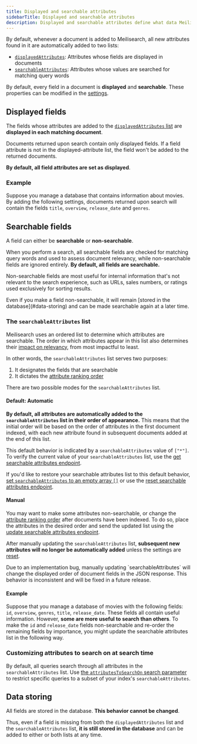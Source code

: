 ```yaml
---
title: Displayed and searchable attributes
sidebarTitle: Displayed and searchable attributes
description: Displayed and searchable attributes define what data Meilisearch returns after a successful query and which fields Meilisearch takes in account when searching. Knowing how to configure them can help improve your application's performance.
---
```



By default, whenever a document is added to Meilisearch, all new attributes found in it are automatically added to two lists:

- [`displayedAttributes`](/learn/relevancy/displayed_searchable_attributes#displayed-fields): Attributes whose fields are displayed in documents
- [`searchableAttributes`](/learn/relevancy/displayed_searchable_attributes#the-searchableattributes-list): Attributes whose values are searched for matching query words

By default, every field in a document is **displayed** and **searchable**. These properties can be modified in the [settings](/reference/api/settings).

## Displayed fields

The fields whose attributes are added to the [`displayedAttributes` list](/reference/api/settings#displayed-attributes) are **displayed in each matching document**.

Documents returned upon search contain only displayed fields. If a field attribute is not in the displayed-attribute list, the field won't be added to the returned documents.

**By default, all field attributes are set as displayed**.

### Example

Suppose you manage a database that contains information about movies. By adding the following settings, documents returned upon search will contain the fields `title`, `overview`, `release_date` and `genres`.

<CodeSamplesFieldPropertiesGuideDisplayed1 />

## Searchable fields

A field can either be **searchable** or **non-searchable**.

When you perform a search, all searchable fields are checked for matching query words and used to assess document relevancy, while non-searchable fields are ignored entirely. **By default, all fields are searchable.**

Non-searchable fields are most useful for internal information that's not relevant to the search experience, such as URLs, sales numbers, or ratings used exclusively for sorting results.

<Tip>
Even if you make a field non-searchable, it will remain [stored in the database](#data-storing) and can be made searchable again at a later time.
</Tip>

### The `searchableAttributes` list

Meilisearch uses an ordered list to determine which attributes are searchable. The order in which attributes appear in this list also determines their [impact on relevancy](/learn/relevancy/attribute_ranking_order), from most impactful to least.

In other words, the `searchableAttributes` list serves two purposes:

1. It designates the fields that are searchable  
2. It dictates the [attribute ranking order](/learn/relevancy/attribute_ranking_order)

There are two possible modes for the `searchableAttributes` list.

#### Default: Automatic

**By default, all attributes are automatically added to the `searchableAttributes` list in their order of appearance.** This means that the initial order will be based on the order of attributes in the first document indexed, with each new attribute found in subsequent documents added at the end of this list.

This default behavior is indicated by a `searchableAttributes` value of `["*"]`. To verify the current value of your `searchableAttributes` list, use the [get searchable attributes endpoint](/reference/api/settings#get-searchable-attributes).

If you'd like to restore your searchable attributes list to this default behavior, [set `searchableAttributes` to an empty array `[]`](/reference/api/settings#update-searchable-attributes) or use the [reset searchable attributes endpoint](/reference/api/settings#reset-searchable-attributes).

#### Manual

You may want to make some attributes non-searchable, or change the [attribute ranking order](/learn/relevancy/attribute_ranking_order) after documents have been indexed. To do so, place the attributes in the desired order and send the updated list using the [update searchable attributes endpoint](/reference/api/settings#update-searchable-attributes).

After manually updating the `searchableAttributes` list, **subsequent new attributes will no longer be automatically added** unless the settings are [reset](/reference/api/settings#reset-searchable-attributes).

<Warning>
Due to an implementation bug, manually updating `searchableAttributes` will change the displayed order of document fields in the JSON response. This behavior is inconsistent and will be fixed in a future release.
</Warning>

#### Example

Suppose that you manage a database of movies with the following fields: `id`, `overview`, `genres`, `title`, `release_date`. These fields all contain useful information. However, **some are more useful to search than others**. To make the `id` and `release_date` fields non-searchable and re-order the remaining fields by importance, you might update the searchable attributes list in the following way.

<CodeSamplesFieldPropertiesGuideSearchable1 />

### Customizing attributes to search on at search time

By default, all queries search through all attributes in the `searchableAttributes` list. Use [the `attributesToSearchOn` search parameter](/reference/api/search#customize-attributes-to-search-on-at-search-time) to restrict specific queries to a subset of your index's `searchableAttributes`.

## Data storing

All fields are stored in the database. **This behavior cannot be changed**.

Thus, even if a field is missing from both the `displayedAttributes` list and the `searchableAttributes` list, **it is still stored in the database** and can be added to either or both lists at any time.
